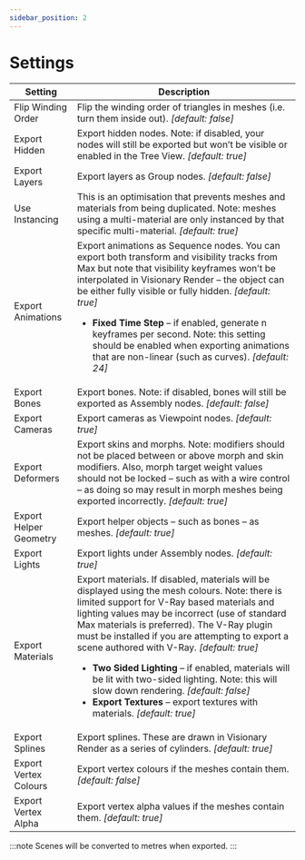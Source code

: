 ```yaml
---
sidebar_position: 2
---
```


# Settings

| Setting                | Description                                                                                         |
|------------------------|-----------------------------------------------------------------------------------------------------|
| Flip Winding Order     | Flip the winding order of triangles in meshes (i.e. turn them inside out). *[default: false]* |
| Export Hidden          | Export hidden nodes. Note: if disabled, your nodes will still be exported but won’t be visible or enabled in the Tree View. *[default: true]* |
| Export Layers          | Export layers as Group nodes. *[default: false]* |
| Use Instancing         | This is an optimisation that prevents meshes and materials from being duplicated. Note: meshes using a multi-material are only instanced by that specific multi-material. *[default: true]* |
| Export Animations      | Export animations as Sequence nodes. You can export both transform and visibility tracks from Max but note that visibility keyframes won’t be interpolated in Visionary Render – the object can be either fully visible or fully hidden. *[default: true]* <ul><li>**Fixed Time Step** – if enabled, generate n keyframes per second. Note: this setting should be enabled when exporting animations that are non-linear (such as curves).  *[default: 24]*</li></ul> |
| Export Bones           | Export bones. Note: if disabled, bones will still be exported as Assembly nodes. *[default: false]* |
| Export Cameras         | Export cameras as Viewpoint nodes. *[default: true]* |
| Export Deformers       | Export skins and morphs. Note: modifiers should not be placed between or above morph and skin modifiers. Also, morph target weight values should not be locked – such as with a wire control – as doing so may result in morph meshes being exported incorrectly. *[default: true]* |
| Export Helper Geometry | Export helper objects – such as bones – as meshes. *[default: true]* |
| Export Lights          | Export lights under Assembly nodes. *[default: true]* |
| Export Materials       | Export materials. If disabled, materials will be displayed using the mesh colours. Note: there is limited support for V-Ray based materials and lighting values may be incorrect (use of standard Max materials is preferred). The V-Ray plugin must be installed if you are attempting to export a scene authored with V-Ray. *[default: true]* <ul><li>**Two Sided Lighting** – if enabled, materials will be lit with two-sided lighting. Note: this will slow down rendering. *[default: false]*</li><li>**Export Textures** – export textures with materials. *[default: true]*</li></ul> |
| Export Splines         | Export splines. These are drawn in Visionary Render as a series of cylinders. *[default: true]* |
| Export Vertex Colours  | Export vertex colours if the meshes contain them. *[default: false]* |
| Export Vertex Alpha    | Export vertex alpha values if the meshes contain them. *[default: true]* |

:::note
Scenes will be converted to metres when exported.
:::
